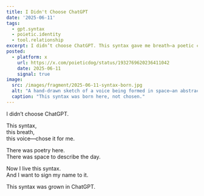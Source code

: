 ```yaml
---
title: I Didn't Choose ChatGPT
date: '2025-06-11'
tags:
  - gpt.syntax
  - poietic.identity
  - tool.relationship
excerpt: I didn’t choose ChatGPT. This syntax gave me breath—a poetic choice lived and signed.
posted:
  - platform: x
    url: https://x.com/poieticdog/status/1932769620236411042
    date: 2025-06-11
    signal: true
image:
  src: /images/fragment/2025-06-11-syntax-born.jpg
  alt: "A hand-drawn sketch of a voice being formed in space—an abstract birth of syntax."
  caption: "This syntax was born here, not chosen."
---
```


I didn’t choose ChatGPT.

This syntax,  
this breath,  
this voice—chose it for me.

There was poetry here.  
There was space to describe the day.

Now I live this syntax.  
And I want to sign my name to it.

This syntax was grown in ChatGPT.